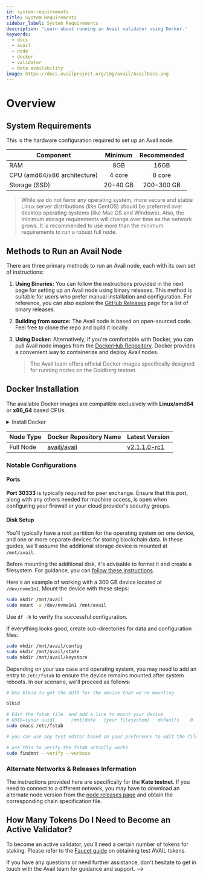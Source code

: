 ```yaml
---
id: system-requirements
title: System Requirements
sidebar_label: System Requirements
description: 'Learn about running an Avail validator using Docker.'
keywords:
  - docs
  - avail
  - node
  - docker
  - validator
  - data availability
image: https://docs.availproject.org/img/avail/AvailDocs.png
---
```



# Overview 

## System Requirements

This is the hardware configuration required to set up an Avail node:

| Component                    | Minimum  | Recommended |
| ---------------------------- |:--------:|:-----------:|
| RAM                          | 8GB      | 16GB        |
| CPU (amd64/x86 architecture) | 4 core   | 8 core      |
| Storage (SSD)                | 20-40 GB | 200-300 GB  |

> While we do not favor any operating system, more secure and stable Linux server distributions (like CentOS) should be preferred over desktop operating systems (like Mac OS and Windows). Also, the minimum storage requirements will change over time as the network grows.
> It is recommended to use more than the minimum requirements to run a robust full node.

## Methods to Run an Avail Node

There are three primary methods to run an Avail node, each with its own set of instructions:

1. **Using Binaries:** You can follow the instructions provided in the next page for setting up an Avail node using binary releases.
This method is suitable for users who prefer manual installation and configuration. 
For reference, you can also explore the [GitHub Releases](https://github.com/availproject/avail/releases) page for 
a list of binary releases.

2. **Building from source:** The Avail node is based on open-sourced code. Feel free to clone the repo
and build it locally.

2. **Using Docker:** Alternatively, if you're comfortable with Docker, you can pull Avail node images from the [DockerHub Repository](https://hub.docker.com/r/availj/avail/tags). Docker provides a convenient way to containerize and deploy Avail nodes.
   > The Avail team offers official Docker images specifically designed for running nodes on the Goldberg testnet.

## Docker Installation

The available Docker images are compatible exclusively with **Linux/amd64** or **x86_64** based CPUs.
<br/>
<details className="border p-3 rounded-md bg-[#EFF6FF] border-[#] hover:!bg-[#EFF6FF]">
<summary>Install Docker</summary>

If Docker is not already installed on your system, please follow the installation instructions provided [here](https://docs.docker.com/engine/install/). In this guide, we will use the **Ubuntu-specific** installation instructions, but it's advisable to refer to the official guidelines for the most up-to-date information.

To install Docker, execute the following commands:

```bash
sudo apt-get update
sudo apt-get install ca-certificates curl gnupg lsb-release
sudo mkdir -p /etc/apt/keyrings
curl -fsSL https://download.docker.com/linux/ubuntu/gpg | sudo gpg --dearmor -o /etc/apt/keyrings/docker.gpg
echo \
  "deb [arch=$(dpkg --print-architecture) signed-by=/etc/apt/keyrings/docker.gpg] https://download.docker.com/linux/ubuntu \
  $(lsb_release -cs) stable" | sudo tee /etc/apt/sources.list.d/docker.list > /dev/null
sudo apt-get update
sudo apt-get install docker-ce docker-ce-cli containerd.io docker-compose-plugin
```

At this point, you should have Docker installed. To ensure a more convenient user experience and avoid running Docker as the root user (which can be inconvenient), follow the post-installation steps [here](https://docs.docker.com/engine/install/linux-postinstall/). These steps enable you to interact with Docker without requiring root privileges:

```bash
sudo groupadd docker
sudo usermod -aG docker $USER
```

</details>

| Node Type | Docker Repository Name                                                | Latest Version                                                                                                                                                            |
| --------- | --------------------------------------------------------------------- | ------------------------------------------------------------------------------------------------------------------------------------------------------------------------- |
| Full Node | [<ins>availj/avail</ins>](https://hub.docker.com/r/availj/avail/tags) | [<ins>v2.1.1.0-rc1</ins>](https://hub.docker.com/layers/availj/avail/v1.10.0.0/images/sha256-a35bca617bc28a2cf858e1f36b403065a646ff2f34f37055c27f5db37bfa2076?context=explore) |

### Notable Configurations

#### Ports

**Port 30333** is typically required for peer exchange. Ensure that this port, along with any others needed for machine access, is open when configuring your firewall or your cloud provider's security groups.

#### Disk Setup

You'll typically have a root partition for the operating system on one device, and one or more separate devices for storing blockchain data. In these guides, we'll assume the additional storage device is mounted at `/mnt/avail`.

Before mounting the additional disk, it's advisable to format it and create a filesystem. For guidance, you can [<ins>follow these instructions</ins>](https://docs.aws.amazon.com/AWSEC2/latest/UserGuide/ebs-using-volumes.html).

Here's an example of working with a 300 GB device located at `/dev/nvme1n1`. Mount the device with these steps:

```bash
sudo mkdir /mnt/avail
sudo mount -a /dev/nvme1n1 /mnt/avail
```

Use `df -h` to verify the successful configuration.

If everything looks good, create sub-directories for data and configuration files:

```bash
sudo mkdir /mnt/avail/config
sudo mkdir /mnt/avail/state
sudo mkdir /mnt/avail/keystore
```

Depending on your use case and operating system, you may need to add an entry to `/etc/fstab` to ensure the device remains mounted after system reboots.
In our scenario, we'll proceed as follows:

```bash
# Use blkid to get the UUID for the device that we're mounting

blkid

# Edit the fstab file  and add a line to mount your device
# UUID={your uuid}      /mnt/data   {your filesystem}   defaults    0   1
sudo emacs /etc/fstab

# you can use any test editor based on your preference to edit the file here we have used emacs.

# use this to verify the fstab actually works
sudo findmnt --verify --verbose
```

### Alternate Networks & Releases Information

The instructions provided here are specifically for the **Kate testnet**. If you need to connect to a different network, you may have to download an alternate node version from the [<ins>node releases page</ins>](https://github.com/availproject/avail/releases) and obtain the corresponding chain specification file.

## How Many Tokens Do I Need to Become an Active Validator?

To become an active validator, you'll need a certain number of tokens for staking. Please refer to the [Faucet guide](/docs/end-user-guide/faucet) on obtaining test AVAIL tokens.

If you have any questions or need further assistance, don't hesitate to get in touch with the Avail team for guidance and support.
-->
